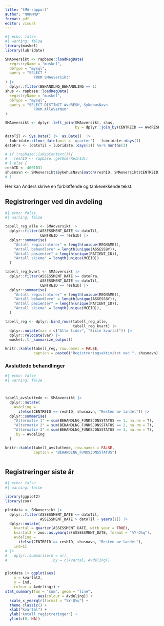 ```yaml
---
title: "SMA-rapport"
author: "NORNMD"
format: pdf
editor: visual
---
```


```r
#| echo: false
#| warning: false
library(muskel)
library(lubridate)

SMAoversikt <- rapbase::loadRegData(
  registryName = "muskel",
  dbType = "mysql",
  query = "SELECT *
             FROM SMAoversikt"
) |> 
  dplyr::filter(BEHANDLNG_BEHANDLING == 1)
shus <- rapbase::loadRegData(
  registryName = "muskel",
  dbType = "mysql",
  query = "SELECT DISTINCT AvdRESH, SykehusNavn
             FROM AlleVarNum"
)

SMAoversikt <- dplyr::left_join(SMAoversikt, shus, 
                                by = dplyr::join_by(CENTREID == AvdRESH))

datoTil <- Sys.Date() |>  as.Date()  |> 
  lubridate::floor_date(unit = 'quarter') - lubridate::days(1)
datoFra <- (datoTil + lubridate::days(1)) %m-% months(3)

# if (rapbase::isRapContext()){
#   reshID <- rapbase::getUserReshId()
# } else {
reshID <- 4001031
shusnavn <- SMAoversikt$SykehusNavn[match(reshID, SMAoversikt$CENTREID)]
# }


```

Her kan Anders skrive en forbløffende og tankevekkende tekst.

## Registreringer ved din avdeling


```r
#| echo: false
#| warning: false

tabell_reg_alle <- SMAoversikt |> 
  dplyr::filter(ASSESSMENT_DATE <= datoTil,
                CENTREID == reshID) |> 
  dplyr::summarise(
    "Antall registratorer" = length(unique(REGNAME)),
    "Antall behandlere" = length(unique(ASSESSBY)),
    "Antall pasienter" = length(unique(PATIENT_ID)),
    "Antall skjema" = length(unique(MCEID))
  )

tabell_reg_kvart <- SMAoversikt |> 
  dplyr::filter(ASSESSMENT_DATE >= datoFra,
                ASSESSMENT_DATE <= datoTil,
                CENTREID == reshID) |> 
  dplyr::summarise(
    "Antall registratorer" = length(unique(REGNAME)),
    "Antall behandlere" = length(unique(ASSESSBY)),
    "Antall pasienter" = length(unique(PATIENT_ID)),
    "Antall skjema" = length(unique(MCEID)),
  ) 

tabell_reg <- dplyr::bind_rows(tabell_reg_alle,
                               tabell_reg_kvart) |> 
  dplyr::mutate(var = c("Alle tider", "Siste kvartal")) |> 
  dplyr::relocate(var) |> 
  muskel::tr_summarize_output()

knitr::kable(tabell_reg, row.names = FALSE, 
             caption = paste0("Registreringsaktivitet ved ", shusnavn))


```

### Avsluttede behandlinger
```r
#| echo: false
#| warning: false



tabell_avsluttede <- SMAoversikt |>  
  dplyr::mutate(
    Avdeling = 
      ifelse(CENTREID == reshID, shusnavn, "Resten av landet")) |> 
  dplyr::summarise(
    "Alternativ 1" = sum(BEHANDLNG_FUNKSJONSSTATUS == 1, na.rm = T),
    "Alternativ 2" = sum(BEHANDLNG_FUNKSJONSSTATUS == 2, na.rm = T),
    "Alternativ 3" = sum(BEHANDLNG_FUNKSJONSSTATUS == 3, na.rm = T),
    .by = Avdeling
  )

knitr::kable(tabell_avsluttede, row.names = FALSE, 
             caption = "BEHANDLNG_FUNKSJONSSTATUS")



```


## Registreringer siste år

```r
#| echo: false
#| warning: false

library(ggplot2)
library(zoo)

plotdata <- SMAoversikt |> 
  dplyr::filter(ASSESSMENT_DATE <= datoTil,
                ASSESSMENT_DATE > datoTil - years(1)) |> 
  dplyr::mutate(
    kvartal = quarter(ASSESSMENT_DATE, with_year = TRUE),
    kvartal2 = zoo::as.yearqtr(ASSESSMENT_DATE, format = "%Y-Q%q"),
    Avdeling = 
      ifelse(CENTREID == reshID, shusnavn, "Resten av landet"),
    ind=1)
# |> 
#   dplyr::summarise(n = n(),
#                    .by = c(kvartal, Avdeling))


plotdata |> ggplot(aes(
    x = kvartal2,
    y = ind,
    colour = Avdeling)) +
stat_summary(fun = "sum", geom = "line",
               aes(colour = Avdeling)) +
  scale_x_yearqtr(format = "%Y-Q%q") +
  theme_classic() + 
  xlab("Kvartal") +
  ylab("Antall registreringer") +
  ylim(c(0, NA))


```
